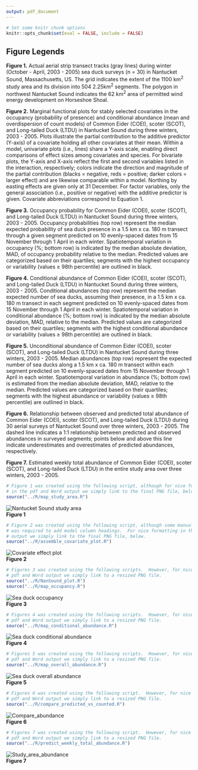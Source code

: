 ```yaml
---
output: pdf_document
---
```

```r
# Set some knitr chunk options
knitr::opts_chunk$set(eval = FALSE, include = FALSE)
```

## Figure Legends
**Figure 1.** Actual aerial strip transect tracks (gray lines) during winter (October - April, 2003 - 2005) sea duck surveys (n = 30) in Nantucket Sound, Massachusetts, US. The grid indicates the extent of the 1100 km^2^ study area and its division into 504 2.25km^2^ segments. The polygon in northwest Nantucket Sound indicates the 62 km^2^ area of permitted wind energy development on Horseshoe Shoal.

**Figure 2.** Marginal functional plots for stably selected covariates in the occupancy (probability of presence) and conditional abundance (mean and overdispersion of count models) of Common Eider (COEI), scoter (SCOT), and Long-tailed Duck (LTDU) in Nantucket Sound during three winters, 2003 - 2005. Plots illustrate the partial contribution to the additive predictor (Y-axis) of a covariate holding all other covariates at their mean. Within a model, univariate plots (i.e., lines) share a Y-axis scale, enabling direct comparisons of effect sizes among covariates and species. For bivariate plots, the Y-axis and X-axis reflect the first and second variables listed in the interaction, respectively; colors indicate the direction and magnitude of the partial contribution (blacks = negative, reds = positive; darker colors = larger effect) and are likewise comparable within a model. Northing by easting effects are given only at 31 December. For factor variables, only the general association (i.e., positive or negative) with the additive predictor is given. Covariate abbreviations correspond to Equation 1.

**Figure 3.** Occupancy probability for Common Eider (COEI), scoter (SCOT), and Long-tailed Duck (LTDU) in Nantucket Sound during three winters, 2003 - 2005.  Occupancy probabilities (top row) represent the median expected probability of sea duck presence in a 1.5 km x ca. 180 m transect through a given segment predicted on 10 evenly-spaced dates from 15 November through 1 April in each winter.  Spatiotemporal variation in occupancy (%; bottom row) is indicated by the median absolute deviation, MAD, of occupancy probability relative to the median.  Predicted values are categorized based on their quartiles; segments with the highest occupancy or variability (values $\geq$ 98th percentile) are outlined in black.

**Figure 4.** Conditional abundance of Common Eider (COEI), scoter (SCOT), and Long-tailed Duck (LTDU) in Nantucket Sound during three winters, 2003 - 2005.  Conditional abundances (top row) represent the median expected number of sea ducks, assuming their presence, in a 1.5 km x ca. 180 m transect in each segment predicted on 10 evenly-spaced dates from 15 November through 1 April in each winter.  Spatiotemporal variation in conditional abundance (%; bottom row) is indicated by the median absolute deviation, MAD, relative to the median.  Predicted values are categorized based on their quartiles; segments with the highest conditional abundance or variability (values $\geq$ 98th percentile) are outlined in black.

**Figure 5.**  Unconditional abundance of Common Eider (COEI), scoter (SCOT), and Long-tailed Duck (LTDU) in Nantucket Sound during three winters, 2003 - 2005.  Median abundances (top row) represent the expected number of sea ducks along a 1.5 km x ca. 180 m transect within each segment predicted on 10 evenly-spaced dates from 15 November through 1 April in each winter.  Spatiotemporal variation in abundance (%; bottom row) is estimated from the median absolute deviation, MAD, relative to the median.  Predicted values are categorized based on their quartiles; segments with the highest abundance or variability (values $\geq$ 98th percentile) are outlined in black.

**Figure 6.** Relationship between observed and predicted total abundance of Common Eider (COEI), scoter (SCOT), and Long-tailed Duck (LTDU) during 30 aerial surveys of Nantucket Sound over three winters, 2003 - 2005. The dashed line indicates a 1:1 relationship between predicted and observed abundances in surveyed segments; points below and above this line indicate underestimates and overestimates of predicted abundances, respectively.

**Figure 7.** Estimated weekly total abundance of Common Eider (COEI), scoter (SCOT), and Long-tailed Duck (LTDU) in the entire study area over three winters, 2003 - 2005. 

\newpage

```r
# Figure 1 was created using the following script, although for nice formatting
# in the pdf and Word output we simply link to the final PNG file, below
source("../R/map_study_area.R")
```
![Nantucket Sound study area](./Figures/Nantucket_study_area.png)  
**Figure 1**

\newpage

```r
# Figure 2 was created using the following script, although some manual editing
# was required to add model column headings.  For nice formatting in the pdf and Word
# output we simply link to the final PNG file, below.
source("../R/assemble_covariate_plot.R")
```
![Covariate effect plot](./Figures/Covariate_effects.png)  
**Figure 2**

\newpage
```r
# Figures 3 was created using the following scripts.  However, for nice formatting in the 
# pdf and Word output we simply link to a resized PNG file.
source("../R/NanSound_plot.R")
source("../R/map_occupancy.R")
```
![Sea duck occupancy](./Figures/occupancy_maps_reduced.png)  
**Figure 3**

\newpage

```r
# Figures 4 was created using the following scripts.  However, for nice formatting in the 
# pdf and Word output we simply link to a resized PNG file.
source("../R/map_conditional_abundance.R")
```
![Sea duck conditional abundance](./Figures/conditional_abundance_maps_reduced.png)  
**Figure 4**

\newpage
```r
# Figures 5 was created using the following scripts.  However, for nice formatting in the 
# pdf and Word output we simply link to a resized PNG file.
source("../R/map_overall_abundance.R")
```
![Sea duck overall abundance](./Figures/overall_abundance_maps_reduced.png)  
**Figure 5**

\newpage
```r
# Figures 6 was created using the following script.  However, for nice formatting in the 
# pdf and Word output we simply link to a resized PNG file.
source("../R/compare_predicted_vs_counted.R")
```
![Compare_abundance](./Figures/Predicted_abundance_observed_abundance.png)  
**Figure 6**

\newpage
```r
# Figures 7 was created using the following script.  However, for nice formatting in the 
# pdf and Word output we simply link to a resized PNG file.
source("../R/predict_weekly_total_abundance.R")
```
![Study_area_abundance](./Figures/Predicted_weekly_abundance.png)  
**Figure 7**